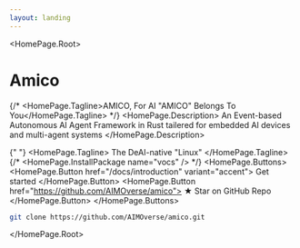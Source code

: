 ```yaml
---
layout: landing
---
```



<HomePage.Root>
  # Amico
  {/* <HomePage.Tagline>AMICO, For AI "AMICO" Belongs To You</HomePage.Tagline> */}
  <HomePage.Description>
    An Event-based Autonomous AI Agent Framework in Rust tailered for embedded AI devices and multi-agent systems
  </HomePage.Description>

{" "}
<HomePage.Tagline>
  The DeAI-native "Linux"
</HomePage.Tagline>
{/* <HomePage.InstallPackage name="vocs" /> */}
<HomePage.Buttons>
  <HomePage.Button href="/docs/introduction" variant="accent">
    Get started
  </HomePage.Button>
  <HomePage.Button href="https://github.com/AIMOverse/amico">
    <span>&#9733;</span> Star on GitHub Repo
  </HomePage.Button>
</HomePage.Buttons>

```bash
git clone https://github.com/AIMOverse/amico.git
```

</HomePage.Root>
